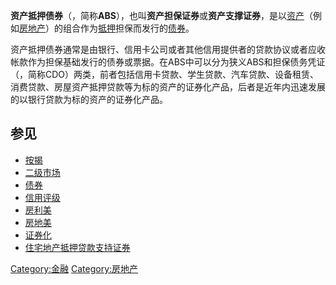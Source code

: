 '''资产抵押债券'''（{{lang-en|Asset-backed security}}，简称'''ABS'''），也叫'''资产担保证券'''或'''资产支撑证券'''，是以[[资产|资产]]（例如[[房地产|房地产]]）的组合作为[[抵押|抵押]]担保而发行的[[债券|债券]]。

资产抵押债券通常是由银行、信用卡公司或者其他信用提供者的贷款协议或者应收帐款作为担保基础发行的债券或票据。在ABS中可以分为狭义ABS和担保债务凭证（{{lang-en|Collateralized Debt Obligation}}，简称CDO）两类，前者包括信用卡贷款、学生贷款、汽车贷款、设备租赁、消费贷款、房屋资产抵押贷款等为标的资产的证券化产品，后者是近年内迅速发展的以银行贷款为标的资产的证券化产品。

== 参见 ==
* [[按揭|按揭]]
* [[二级市场|二级市场]]
* [[债券|债券]]
* [[信用评级|信用评级]]
* [[房利美|房利美]]
* [[房地美|房地美]]
* [[证券化|证券化]]
* [[住宅地产抵押贷款支持证券|住宅地产抵押贷款支持证券]]

[[Category:金融|Category:金融]]
[[Category:房地产|Category:房地产]]